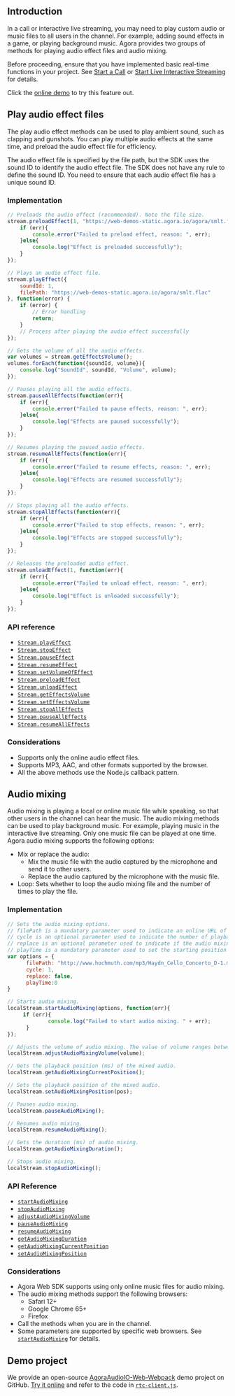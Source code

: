 <PlatformWrapper platform="web">

## Introduction

In a call or interactive live streaming, you may need to play custom audio or music files to all users in the channel. For example, adding sound effects in a game, or playing background music. Agora provides two groups of methods for playing audio effect files and audio mixing.

Before proceeding, ensure that you have implemented basic real-time functions in your project. See [Start a  Call](start_call_ios) or [Start Live Interactive Streaming](start_live_ios) for details.

<div class="alert info">Click the <a href="https://webdemo.agora.io/agora-web-showcase/examples/AgoraAudioIO-Web/">online demo</a> to try this feature out.</div>

## Play audio effect files

The play audio effect methods can be used to play ambient sound, such as clapping and gunshots. You can play multiple audio effects at the same time, and preload the audio effect file for efficiency.

The audio effect file is specified by the file path, but the SDK uses the sound ID to identify the audio effect file. The SDK does not have any rule to define the sound ID. You need to ensure that each audio effect file has a unique sound ID.

### Implementation


```javascript
// Preloads the audio effect (recommended). Note the file size.
stream.preloadEffect(1, "https://web-demos-static.agora.io/agora/smlt.flac", function(err){
    if (err){
        console.error("Failed to preload effect, reason: ", err);
    }else{
        console.log("Effect is preloaded successfully");
    }
});

// Plays an audio effect file.
stream.playEffect({
    soundId: 1,
    filePath: "https://web-demos-static.agora.io/agora/smlt.flac"
}, function(error) {
    if (error) {
        // Error handling
        return;
    }
    // Process after playing the audio effect successfully
});

// Gets the volume of all the audio effects. 
var volumes = stream.getEffectsVolume();
volumes.forEach(function({soundId, volume}){
    console.log("SoundId", soundId, "Volume", volume);
});

// Pauses playing all the audio effects.
stream.pauseAllEffects(function(err){
    if (err){
        console.error("Failed to pause effects, reason: ", err);
    }else{
        console.log("Effects are paused successfully");
    }
});

// Resumes playing the paused audio effects.
stream.resumeAllEffects(function(err){
    if (err){
        console.error("Failed to resume effects, reason: ", err);
    }else{
        console.log("Effects are resumed successfully");
    }
});

// Stops playing all the audio effects.
stream.stopAllEffects(function(err){
    if (err){
        console.error("Failed to stop effects, reason: ", err);
    }else{
        console.log("Effects are stopped successfully");
    }
});

// Releases the preloaded audio effect.
stream.unloadEffect(1, function(err){
    if (err){
        console.error("Failed to unload effect, reason: ", err);
    }else{
        console.log("Effect is unloaded successfully");
    }
});
```

### API reference

- [`Stream.playEffect`](https://docs.agora.io/en/Interactive%20Broadcast/API%20Reference/web/interfaces/agorartc.stream.html#playeffect)
- [`Stream.stopEffect`](https://docs.agora.io/en/Interactive%20Broadcast/API%20Reference/web/interfaces/agorartc.stream.html#stopeffect)
- [`Stream.pauseEffect`](https://docs.agora.io/en/Interactive%20Broadcast/API%20Reference/web/interfaces/agorartc.stream.html#pauseeffect)
- [`Stream.resumeEffect`](https://docs.agora.io/en/Interactive%20Broadcast/API%20Reference/web/interfaces/agorartc.stream.html#resumeeffect)
- [`Stream.setVolumeOfEffect`](https://docs.agora.io/en/Interactive%20Broadcast/API%20Reference/web/interfaces/agorartc.stream.html#setvolumeofeffect)
- [`Stream.preloadEffect`](https://docs.agora.io/en/Interactive%20Broadcast/API%20Reference/web/interfaces/agorartc.stream.html#preloadeffect)
- [`Stream.unloadEffect`](https://docs.agora.io/en/Interactive%20Broadcast/API%20Reference/web/interfaces/agorartc.stream.html#unloadeffect)
- [`Stream.getEffectsVolume`](https://docs.agora.io/en/Interactive%20Broadcast/API%20Reference/web/interfaces/agorartc.stream.html#geteffectsvolume)
- [`Stream.setEffectsVolume`](https://docs.agora.io/en/Interactive%20Broadcast/API%20Reference/web/interfaces/agorartc.stream.html#seteffectsvolume)
- [`Stream.stopAllEffects`](https://docs.agora.io/en/Interactive%20Broadcast/API%20Reference/web/interfaces/agorartc.stream.html#stopalleffects)
- [`Stream.pauseAllEffects`](https://docs.agora.io/en/Interactive%20Broadcast/API%20Reference/web/interfaces/agorartc.stream.html#pausealleffects)
- [`Stream.resumeAllEffects`](https://docs.agora.io/en/Interactive%20Broadcast/API%20Reference/web/interfaces/agorartc.stream.html#resumealleffects)

### Considerations

- Supports only the online audio effect files.
- Supports MP3, AAC, and other formats supported by the browser.
- All the above methods use the Node.js callback pattern.

## Audio mixing

Audio mixing is playing a local or online music file while speaking, so that other users in the channel can hear the music. The audio mixing methods can be used to play background music. For example, playing music in the interactive live streaming. Only one music file can be played at one time. 
Agora audio mixing supports the following options:

- Mix or replace the audio: 
	- Mix the music file with the audio captured by the microphone and send it to other users.
	- Replace the audio captured by the microphone with the music file.
- Loop: Sets whether to loop the audio mixing file and the number of times to play the file.

### Implementation

```javascript
// Sets the audio mixing options.
// filePath is a mandatory parameter used to indicate an online URL of the mixing audio.
// cycle is an optional parameter used to indicate the number of playback loops and it needs to be a positive integer. The web browser needs to be Google Chrome 65+.
// replace is an optional parameter used to indicate if the audio mixing replaces the original audio. 
// playTime is a mandatory parameter used to set the starting position of mixing audio playback. 0 means playing the mixing file from the beginning.
var options = {
      filePath: "http://www.hochmuth.com/mp3/Haydn_Cello_Concerto_D-1.mp3", 
      cycle: 1, 
      replace: false, 
      playTime:0 
}

// Starts audio mixing.
localStream.startAudioMixing(options, function(err){
     if (err){
             console.log("Failed to start audio mixing. " + err);
      }
});

// Adjusts the volume of audio mixing. The value of volume ranges between 1 and 100.
localStream.adjustAudioMixingVolume(volume);

// Gets the playback position (ms) of the mixed audio.
localStream.getAudioMixingCurrentPosition();

// Sets the playback position of the mixed audio.
localStream.setAudioMixingPosition(pos);

// Pauses audio mixing.
localStream.pauseAudioMixing();

// Resumes audio mixing.
localStream.resumeAudioMixing();

// Gets the duration (ms) of audio mixing. 
localStream.getAudioMixingDuration();

// Stops audio mixing.
localStream.stopAudioMixing();
```

### API Reference

- [`startAudioMixing`](https://docs.agora.io/en/Interactive%20Broadcast/API%20Reference/web/interfaces/agorartc.stream.html#startaudiomixing)
- [`stopAudioMixing`](./API%20Reference/web/interfaces/agorartc.stream.html#stopaudiomixing)
- [`adjustAudioMixingVolume`](./API%20Reference/web/interfaces/agorartc.stream.html#adjustaudiomixingvolume)
- [`pauseAudioMixing`](./API%20Reference/web/interfaces/agorartc.stream.html#pauseaudiomixing)
- [`resumeAudioMixing`](https://docs.agora.io/en/Interactive%20Broadcast/API%20Reference/web/interfaces/agorartc.stream.html#resumeaudiomixing)
- [`getAudioMixingDuration`](./API%20Reference/web/interfaces/agorartc.stream.html#getaudiomixingduration)
- [`getAudioMixingCurrentPosition`](./API%20Reference/web/interfaces/agorartc.stream.html#getaudiomixingcurrentposition)
- [`setAudioMixingPosition`](https://docs.agora.io/en/Interactive%20Broadcast/API%20Reference/web/interfaces/agorartc.stream.html#setaudiomixingposition)

### Considerations

- Agora Web SDK supports using only online music files for audio mixing.
- The audio mixing methods support the following browsers:
  - Safari 12+
  - Google Chrome 65+
  - Firefox
- Call the methods when you are in the channel.
- Some parameters are supported by specific web browsers. See [`startAudioMixing`](https://docs.agora.io/en/Interactive%20Broadcast/API%20Reference/web/interfaces/agorartc.stream.html#startaudiomixing) for details.

## Demo project

We provide an open-source [AgoraAudioIO-Web-Webpack](https://github.com/AgoraIO/Advanced-Audio/tree/master/Web/AgoraAudioIO-Web-Webpack) demo project on GitHub. [Try it online](https://webdemo.agora.io/agora-web-showcase/examples/AgoraAudioIO-Web/) and refer to the code in [`rtc-client.js`](https://github.com/AgoraIO/Advanced-Audio/blob/master/Web/AgoraAudioIO-Web-Webpack/src/rtc-client.js).

</PlatformWrapper>